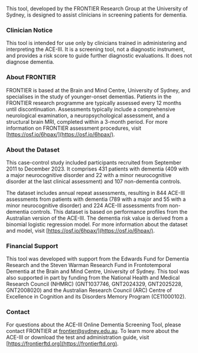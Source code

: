 This tool, developed by the FRONTIER Research Group at the University of
Sydney, is designed to assist clinicians in screening patients for
dementia.

### Clinician Notice

This tool is intended for use only by clinicians trained in
administering and interpreting the ACE-III. It is a screening tool, not
a diagnostic instrument, and provides a risk score to guide further
diagnostic evaluations. It does not diagnose dementia.

### About FRONTIER

FRONTIER is based at the Brain and Mind Centre, University of Sydney,
and specialises in the study of younger-onset dementias. Patients in the
FRONTIER research programme are typically assessed every 12 months until
discontinuation. Assessments typically include a comprehensive
neurological examination, a neuropsychological assessment, and a
structural brain MRI, completed within a 3-month period. For more
information on FRONTIER assessment procedures, visit [https://osf.io/6hpax/](https://osf.io/6hpax/).

### About the Dataset

This case-control study included participants recruited from September
2011 to December 2023. It comprises 431 patients with dementia (409 with
a major neurocognitive disorder and 22 with a minor neurocognitive
disorder at the last clinical assessment) and 107 non-dementia controls.

The dataset includes annual repeat assessments, resulting in 844 ACE-III
assessments from patients with dementia (789 with a major and 55 with a
minor neurocognitive disorder) and 224 ACE-III assessments from
non-dementia controls. This dataset is based on performance profiles
from the Australian version of the ACE-III. The dementia risk value is
derived from a binomial logistic regression model. For more information
about the dataset and model, visit [https://osf.io/6hpax/](https://osf.io/6hpax/).

### Financial Support

This tool was developed with support from the Edwards Fund for Dementia
Research and the Steven Warman Research Fund in Frontotemporal Dementia
at the Brain and Mind Centre, University of Sydney. This tool was also
supported in part by funding from the National Health and Medical
Research Council (NHMRC) (GNT1037746, GNT2024329, GNT2025228,
GNT2008020) and the Australian Research Council (ARC) Centre of
Excellence in Cognition and its Disorders Memory Program (CE11000102).

### Contact

For questions about the ACE-III Online Dementia Screening Tool, please
contact FRONTIER at [frontier@sydney.edu.au](frontier@sydney.edu.au). To learn more about the
ACE-III or download the test and administration guide, visit [https://frontierftd.org](https://frontierftd.org).
